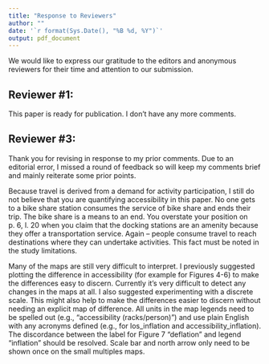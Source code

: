 ```yaml
---
title: "Response to Reviewers"
author: ""
date: '`r format(Sys.Date(), "%B %d, %Y")`'
output: pdf_document
---
```


We would like to express our gratitude to the editors and anonymous reviewers for their time and attention to our submission.

## Reviewer #1: 

This paper is ready for publication. I don't have any more comments.

\textcolor{blue}{Thank you for your generous feedback to improve this paper.}

## Reviewer #3: 

Thank you for revising in response to my prior comments. Due to an editorial error, I missed a round of feedback so will keep my comments brief and mainly reiterate some prior points.

\textcolor{blue}{Thank you again for your suggestions to improve the paper.}

Because travel is derived from a demand for activity participation, I still do not believe that you are quantifying accessibility in this paper. No one gets to a bike share station consumes the service of bike share and ends their trip. The bike share is a means to an end. You overstate your position on p. 6, l. 20 when you claim that the docking stations are an amenity because they offer a transportation service. Again – people consume travel to reach destinations where they can undertake activities. This fact must be noted in the study limitations.

\textcolor{blue}{Words go here.}

Many of the maps are still very difficult to interpret. I previously suggested plotting the difference in accessibility (for example for Figures 4-6) to make the differences easy to discern. Currently it’s very difficult to detect any changes in the maps at all. I also suggested experimenting with a discrete scale. This might also help to make the differences easier to discern without needing an explicit map of difference. All units in the map legends need to be spelled out (e.g., “accessibility (racks/person)”) and use plain English with any acronyms defined (e.g., for los_inflation and accessibility_inflation). The discordance between the label for Figure 7 “deflation” and legend “inflation” should be resolved. Scale bar and north arrow only need to be shown once on the small multiples maps.

\textcolor{blue}{Words go here.}
